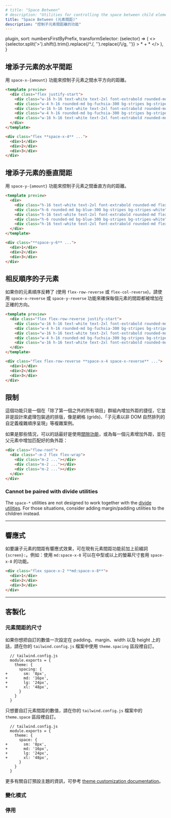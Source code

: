 ```yaml
---
# title: "Space Between"
# description: "Utilities for controlling the space between child elements."
title: "Space Between (元素間距)"
description: "控制子元素間距離的功能"
---
```



  plugin,
  sort: numbersFirstByPrefix,
  transformSelector: (selector) => (
    <>
      {selector.split('>').shift().trim().replace(/^\./, '').replace(/\\/g, '')} <span className="ml-1 text-purple-300">> * + *</span>
    </>
  ),
}

<!-- ## Add horizontal space between children -->
## 增添子元素的水平間距

<!-- Control the horizontal space between elements using the `space-x-{amount}` utilities. -->
用 `space-x-{amount}` 功能來控制子元素之間水平方向的距離。

```html fuchsia
<template preview>
  <div class="flex justify-start">
    <div class="w-16 h-16 text-white text-2xl font-extrabold rounded-md flex items-center justify-center bg-fuchsia-500">1</div>
    <div class="w-4 h-16 rounded-md bg-fuchsia-300 bg-stripes bg-stripes-white"></div>
    <div class="w-16 h-16 text-white text-2xl font-extrabold rounded-md flex items-center justify-center bg-fuchsia-500">2</div>
    <div class="w-4 h-16 rounded-md bg-fuchsia-300 bg-stripes bg-stripes-white"></div>
    <div class="w-16 h-16 text-white text-2xl font-extrabold rounded-md flex items-center justify-center bg-fuchsia-500">3</div>
  </div>
</template>

<div class="flex **space-x-4** ...">
  <div>1</div>
  <div>2</div>
  <div>3</div>
</div>
```

<!-- ## Add vertical space between children -->
## 增添子元素的垂直間距

<!-- Control the vertical space between elements using the `space-y-{amount}` utilities. -->
用 `space-y-{amount}` 功能來控制子元素之間垂直方向的距離。

```html lightBlue
<template preview>
  <div>
    <div class="h-16 text-white text-2xl font-extrabold rounded-md flex items-center justify-center bg-blue-500">1</div>
    <div class="h-6 rounded-md bg-blue-300 bg-stripes bg-stripes-white"></div>
    <div class="h-16 text-white text-2xl font-extrabold rounded-md flex items-center justify-center bg-blue-500">2</div>
    <div class="h-6 rounded-md bg-blue-300 bg-stripes bg-stripes-white"></div>
    <div class="h-16 text-white text-2xl font-extrabold rounded-md flex items-center justify-center bg-blue-500">3</div>
  </div>
</template>

<div class="**space-y-6** ...">
  <div>1</div>
  <div>2</div>
  <div>3</div>
</div>
```

<!-- ## Reversing children order -->
## 相反順序的子元素

<!-- If your elements are in reverse order (using say `flex-row-reverse` or `flex-col-reverse`), use the `space-x-reverse` or `space-y-reverse` utilities to ensure the space is added to the correct side of each element. -->
如果你的元素順序反轉了 (使用 `flex-row-reverse` 或 `flex-col-reverse`)，請使用 `space-x-reverse` 或 `space-y-reverse` 功能來確保每個元素的間距都被增加在正確的方向。

```html
<template preview>
  <div class="flex flex-row-reverse justify-start">
    <div class="w-16 h-16 text-white text-2xl font-extrabold rounded-md flex items-center justify-center bg-fuchsia-500">1</div>
    <div class="w-4 h-16 rounded-md bg-fuchsia-300 bg-stripes bg-stripes-white"></div>
    <div class="w-16 h-16 text-white text-2xl font-extrabold rounded-md flex items-center justify-center bg-fuchsia-500">2</div>
    <div class="w-4 h-16 rounded-md bg-fuchsia-300 bg-stripes bg-stripes-white"></div>
    <div class="w-16 h-16 text-white text-2xl font-extrabold rounded-md flex items-center justify-center bg-fuchsia-500">3</div>
  </div>
</template>

<div class="flex flex-row-reverse **space-x-4 space-x-reverse** ...">
  <div>1</div>
  <div>2</div>
  <div>3</div>
</div>
```

<!-- ## Limitations -->
## 限制

<!-- These utilities are really just a shortcut for adding margin to all-but-the-first-item in a group, and aren't designed to handle complex cases like grids, layouts that wrap, or situations where the children are rendered in a complex custom order rather than their natural DOM order. -->
這個功能只是一個在「除了第一個之外的所有項目」群組內增加外距的捷徑，它並非是設計來處理包裝過的排版，像是網格 (grids)、「子元素以非 DOM 自然排列的自定義複雜順序呈現」等複雜案例。

<!-- For those situations, it's better to use the [gap utilities](https://tailwindcss.com/docs/gap) when possible, or add margin to every element with a matching negative margin on the parent: -->
如果是那些情況，可以的話最好是使用[間隙功能](/docs/gap)，或為每一個元素增加外距，並在父元素中增加匹配好的負外距：

```html
<div class="flow-root">
  <div class="-m-2 flex flex-wrap">
    <div class="m-2 ..."></div>
    <div class="m-2 ..."></div>
    <div class="m-2 ..."></div>
  </div>
</div>
```

### Cannot be paired with divide utilities

The `space-*` utilities are not designed to work together with the [divide utilities](https://tailwindcss.com/docs/divide-width). For those situations, consider adding margin/padding utilities to the children instead.

---

<!-- ## Responsive -->
## 響應式

<!-- To control the space between elements at a specific breakpoint, add a `{screen}:` prefix to any existing space utility. For example, adding the class `md:space-x-8` to an element would apply the `space-x-8` utility at medium screen sizes and above. -->
如要讓子元素的間距有響應式效果，可在現有元素間距功能前加上前綴詞 `{screen}:`。例如：使用 `md:space-x-8` 可以在中型或以上的螢幕尺寸套用 `space-x-8` 的功能。

```html
<div class="flex space-x-2 **md:space-x-8**">
  <div>1</div>
  <div>2</div>
  <div>3</div>
</div>
```

<!-- For more information about Tailwind's responsive design features, check out the [Responsive Design](/docs/responsive-design) documentation. -->
<Responsive />

---

<!-- ## Customizing -->
## 客製化

<!-- ### Spacing scale -->
### 元素間距的尺寸

<!-- If you'd like to customize your values for space between, padding, margin, width, and height all at once, use the `theme.spacing` section of your `tailwind.config.js` file. -->
如果你想把自訂的數值一次設定在 padding、margin、width 以及 height 上的話，請在你的 `tailwind.config.js` 檔案中使用 `theme.spacing` 區段裡自訂。

```diff-js
  // tailwind.config.js
  module.exports = {
    theme: {
      spacing: {
+       sm: '8px',
+       md: '16px',
+       lg: '24px',
+       xl: '48px',
      }
    }
  }
```

<!-- To customize only the space between values, use the `theme.space` section of your `tailwind.config.js` file. -->
只想要自訂元素間距的數值，請在你的 `tailwind.config.js` 檔案中的 `theme.space` 區段裡自訂。

```diff-js
  // tailwind.config.js
  module.exports = {
    theme: {
      space: {
+       sm: '8px',
+       md: '16px',
+       lg: '24px',
+       xl: '48px',
      }
    }
  }
```

<!-- Learn more about customizing the default theme in the [theme customization documentation](/docs/theme#customizing-the-default-theme). -->
更多有關自訂預設主題的資訊，可參考 [theme customization documentation](/docs/theme#customizing-the-default-theme)。

### 變化模式

<Variants plugin="space" />

### 停用

<Disabling plugin="space" />
